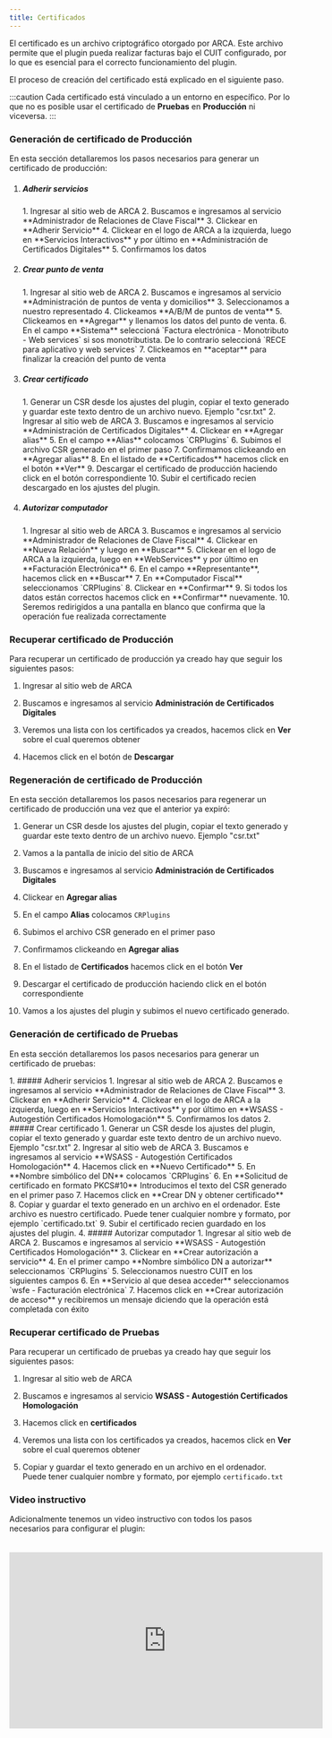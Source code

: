 ```yaml
---
title: Certificados
---
```



El certificado es un archivo criptográfico otorgado por ARCA. Este archivo permite que el plugin pueda realizar facturas bajo el CUIT configurado, por lo que es esencial para el correcto funcionamiento del plugin.

El proceso de creación del certificado está explicado en el siguiente paso.

:::caution
Cada certificado está vinculado a un entorno en específico. Por lo que no es posible usar el certificado de **Pruebas** en **Producción** ni viceversa.
:::


### Generación de certificado de Producción

En esta sección detallaremos los pasos necesarios para generar un certificado de producción:

<Steps>

1. ##### Adherir servicios
    <Steps>
        1. Ingresar al sitio web de ARCA
        2. Buscamos e ingresamos al servicio **Administrador de Relaciones de Clave Fiscal**
        3. Clickear en **Adherir Servicio**
        4. Clickear en el logo de ARCA a la izquierda, luego en **Servicios Interactivos** y por último en **Administración de Certificados Digitales** 
        5. Confirmamos los datos
    </Steps>
2. ##### Crear punto de venta
    <Steps>
        1. Ingresar al sitio web de ARCA
        2. Buscamos e ingresamos al servicio **Administración de puntos de venta y domicilios**
        3. Seleccionamos a nuestro representado
        4. Clickeamos **A/B/M de puntos de venta**
        5. Clickeamos en **Agregar** y llenamos los datos del punto de venta.
        6. En el campo **Sistema** seleccioná `Factura electrónica - Monotributo - Web services` si sos monotributista. De lo contrario seleccioná `RECE para aplicativo y web services`
        7. Clickeamos en **aceptar** para finalizar la creación del punto de venta
    </Steps>
3. ##### Crear certificado
    <Steps>
        1. Generar un CSR desde los ajustes del plugin, copiar el texto generado y guardar este texto dentro de un archivo nuevo. Ejemplo "csr.txt"
        2. Ingresar al sitio web de ARCA
        3. Buscamos e ingresamos al servicio **Administración de Certificados Digitales**
        4. Clickear en **Agregar alias**
        5. En el campo **Alias** colocamos `CRPlugins`
        6. Subimos el archivo CSR generado en el primer paso
        7. Confirmamos clickeando en **Agregar alias**
        8. En el listado de **Certificados** hacemos click en el botón **Ver**
        9. Descargar el certificado de producción haciendo click en el botón correspondiente
        10. Subir el certificado recien descargado en los ajustes del plugin.
    </Steps>
4. ##### Autorizar computador
    <Steps>
        1. Ingresar al sitio web de ARCA
        3. Buscamos e ingresamos al servicio **Administrador de Relaciones de Clave Fiscal**
        4. Clickear en **Nueva Relación** y luego en **Buscar**
        5. Clickear en el logo de ARCA a la izquierda, luego en **WebServices** y por último en **Facturación Electrónica**
        6. En el campo **Representante**, hacemos click en **Buscar**
        7. En **Computador Fiscal** seleccionamos `CRPlugins`
        8. Clickear en **Confirmar**
        9. Si todos los datos están correctos hacemos click en **Confirmar** nuevamente.
        10. Seremos redirigidos a una pantalla en blanco que confirma que la operación fue realizada correctamente
    </Steps>
</Steps>

### Recuperar certificado de Producción

Para recuperar un certificado de producción ya creado hay que seguir los siguientes pasos:

<Steps>

1. Ingresar al sitio web de ARCA

2. Buscamos e ingresamos al servicio **Administración de Certificados Digitales**

3. Veremos una lista con los certificados ya creados, hacemos click en **Ver** sobre el cual queremos obtener

4. Hacemos click en el botón de **Descargar**

</Steps>

### Regeneración de certificado de Producción

En esta sección detallaremos los pasos necesarios para regenerar un certificado de producción una vez que el anterior ya expiró:

<Steps>

1. Generar un CSR desde los ajustes del plugin, copiar el texto generado y guardar este texto dentro de un archivo nuevo. Ejemplo "csr.txt"

2. Vamos a la pantalla de inicio del sitio de ARCA

3. Buscamos e ingresamos al servicio **Administración de Certificados Digitales**

4. Clickear en **Agregar alias**

5. En el campo **Alias** colocamos `CRPlugins`

6. Subimos el archivo CSR generado en el primer paso

7. Confirmamos clickeando en **Agregar alias**

8. En el listado de **Certificados** hacemos click en el botón **Ver**

9. Descargar el certificado de producción haciendo click en el botón correspondiente

10. Vamos a los ajustes del plugin y subimos el nuevo certificado generado.

</Steps>

### Generación de certificado de Pruebas

En esta sección detallaremos los pasos necesarios para generar un certificado de pruebas:

<Steps>
1. ##### Adherir servicios
    <Steps>
        1. Ingresar al sitio web de ARCA
        2. Buscamos e ingresamos al servicio **Administrador de Relaciones de Clave Fiscal**
        3. Clickear en **Adherir Servicio**
        4. Clickear en el logo de ARCA a la izquierda, luego en **Servicios Interactivos** y por último en **WSASS - Autogestión Certificados Homologación** 
        5. Confirmamos los datos
    </Steps>
2. ##### Crear certificado
    <Steps>
        1. Generar un CSR desde los ajustes del plugin, copiar el texto generado y guardar este texto dentro de un archivo nuevo. Ejemplo "csr.txt"
        2. Ingresar al sitio web de ARCA
        3. Buscamos e ingresamos al servicio **WSASS - Autogestión Certificados Homologación**
        4. Hacemos click en **Nuevo Certificado**
        5. En **Nombre simbólico del DN** colocamos `CRPlugins`
        6. En **Solicitud de certificado en formato PKCS#10** Introducimos el texto del CSR generado en el primer paso
        7. Hacemos click en **Crear DN y obtener certificado**
        8. Copiar y guardar el texto generado en un archivo en el ordenador. Este archivo es nuestro certificado. Puede tener cualquier nombre y formato, por ejemplo `certificado.txt`
        9. Subir el certificado recien guardado en los ajustes del plugin.
    </Steps>
4. ##### Autorizar computador
    <Steps>
        1. Ingresar al sitio web de ARCA
        2. Buscamos e ingresamos al servicio **WSASS - Autogestión Certificados Homologación**
        3. Clickear en **Crear autorización a servicio**
        4. En el primer campo **Nombre simbólico DN a autorizar** seleccionamos `CRPlugins`
        5. Seleccionamos nuestro CUIT en los siguientes campos
        6. En **Servicio al que desea acceder** seleccionamos `wsfe - Facturación electrónica`
        7. Hacemos click en **Crear autorización de acceso** y recibiremos un mensaje diciendo que la operación está completada con éxito
    </Steps>
</Steps>

### Recuperar certificado de Pruebas

Para recuperar un certificado de pruebas ya creado hay que seguir los siguientes pasos:

<Steps>

1. Ingresar al sitio web de ARCA

2. Buscamos e ingresamos al servicio **WSASS - Autogestión Certificados Homologación**

3. Hacemos click en **certificados**

4. Veremos una lista con los certificados ya creados, hacemos click en **Ver** sobre el cual queremos obtener

5. Copiar y guardar el texto generado en un archivo en el ordenador. Puede tener cualquier nombre y formato, por ejemplo `certificado.txt`

</Steps>

### Video instructivo

Adicionalmente tenemos un video instructivo con todos los pasos necesarios para configurar el plugin:

<iframe width="560" height="315" style="height:315px;margin:20px auto" src="https://www.youtube.com/embed/9OJeWavVAXM?si=395hnvVTuBeJvh9y" title="YouTube video player" frameborder="0" allow="accelerometer; autoplay; clipboard-write; encrypted-media; gyroscope; picture-in-picture; web-share" referrerpolicy="strict-origin-when-cross-origin" allowfullscreen></iframe>
